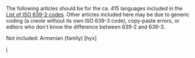 The following articles should be for the ca. 415 languages included in the [[List_of_ISO_639-2_codes|List of ISO 639-2 codes]]. Other articles included here may be due to generic coding (a creole without its own ISO 639-3 code), copy-paste errors, or editors who don't know the difference between 639-2 and 639-3.

Not included: Armenian (family) [hyx]

[[Category:语言信息框追踪分类|i]]